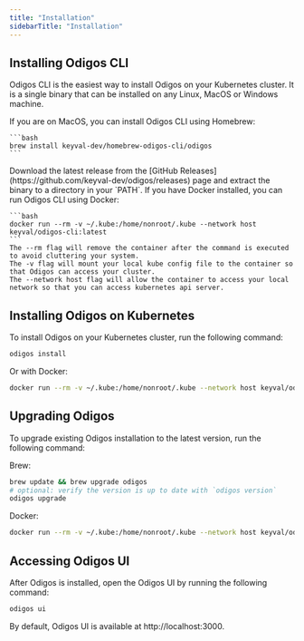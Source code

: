 ```yaml
---
title: "Installation"
sidebarTitle: "Installation"
---
```


## Installing Odigos CLI

Odigos CLI is the easiest way to install Odigos on your Kubernetes cluster. It
is a single binary that can be installed on any Linux, MacOS or Windows machine.

<Tabs>
  <Tab title="Homebrew">
    If you are on MacOS, you can install Odigos CLI using Homebrew:

    ```bash
    brew install keyval-dev/homebrew-odigos-cli/odigos
    ```
  </Tab>
  <Tab title="GitHub Releases">
    Download the latest release from the [GitHub Releases](https://github.com/keyval-dev/odigos/releases)
    page and extract the binary to a directory in your `PATH`.

  </Tab>
  <Tab title="Docker Run">
    If you have Docker installed, you can run Odigos CLI using Docker:

    ```bash
    docker run --rm -v ~/.kube:/home/nonroot/.kube --network host keyval/odigos-cli:latest
    ```
    The --rm flag will remove the container after the command is executed to avoid cluttering your system.
    The -v flag will mount your local kube config file to the container so that Odigos can access your cluster.
    The --network host flag will allow the container to access your local network so that you can access kubernetes api server.
  </Tab>
</Tabs>

## Installing Odigos on Kubernetes

To install Odigos on your Kubernetes cluster, run the following command:

```bash
odigos install
```

Or with Docker:
```bash
docker run --rm -v ~/.kube:/home/nonroot/.kube --network host keyval/odigos-cli:latest install
```

## Upgrading Odigos

To upgrade existing Odigos installation to the latest version, run the following command:

Brew:

```bash
brew update && brew upgrade odigos
# optional: verify the version is up to date with `odigos version`
odigos upgrade
```

Docker:
  
```bash
docker run --rm -v ~/.kube:/home/nonroot/.kube --network host keyval/odigos-cli:latest upgrade --yes
```

## Accessing Odigos UI

After Odigos is installed, open the Odigos UI by running the following
command:

```bash
odigos ui
```

By default, Odigos UI is available at http://localhost:3000.